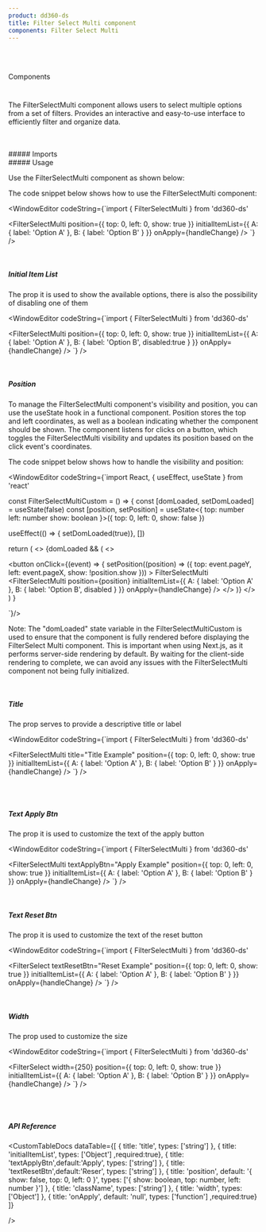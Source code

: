 ```yaml
---
product: dd360-ds
title: Filter Select Multi component
components: Filter Select Multi
---
```


<br id='top' />
<br />

<Label>Components</Label>

# <HeaderDocCustom title="Filter Select Multi" url="https://main--62ffec7466615c40c8dbe435.chromatic.com/?path=/story/components-filterselectmulti--filter-select-multi" />


The FilterSelectMulti component allows users to select multiple options from a set of filters. Provides an interactive and easy-to-use interface to efficiently filter and organize data.

<br />
<br />
##### <span name="floating-nav">Imports</span>

<WindowEditor codeString="import { FilterSelectMulti } from 'dd360-ds'" />

<br />
##### <span name="floating-nav">Usage</span>

Use the FilterSelectMulti component as shown below:

<Playground className="gap-y-2">
 <FilterSelectCustom isMulti />
</Playground>

The code snippet below shows how to use the FilterSelectMulti component:

<WindowEditor
    codeString={`import { FilterSelectMulti } from 'dd360-ds'
  
<FilterSelectMulti
    position={{
      top: 0,
      left: 0,
      show: true
    }}
    initialItemList={{
      A: {
        label: 'Option A'
      },
      B: {
        label: 'Option B'
      }
    }}
    onApply={handleChange}
/>
`}
/>

<br />

##### <span name="floating-nav">Initial Item List</span>

The prop <Tag text='initialItemList' /> it is used to show the available options, there is also the possibility of disabling one of them
<Playground className="gap-y-2">
 <FilterSelectCustom disabled isMulti />
</Playground>


<WindowEditor
    codeString={`import { FilterSelectMulti } from 'dd360-ds'
  
<FilterSelectMulti
    position={{
      top: 0,
      left: 0,
      show: true
    }}
    initialItemList={{
      A: {
        label: 'Option A'
      },
      B: {
        label: 'Option B',
        disabled:true
      }
    }}
    onApply={handleChange}
/>
`}
/>

<br />

##### <span name="floating-nav">Position</span>

To manage the FilterSelectMulti component's visibility and position, you can use the useState hook in a functional component. Position stores the top and left coordinates, as well as a boolean indicating whether the component should be shown. The component listens for clicks on a button, which toggles the FilterSelectMulti visibility and updates its position based on the click event's coordinates.

<Playground>
  <FilterSelectCustom  isMulti/>
</Playground>

The code snippet below shows how to handle the visibility and position:

<WindowEditor
    codeString={`import React, { useEffect, useState } from 'react'

const FilterSelectMultiCustom = () => {
 const [domLoaded, setDomLoaded] = useState<boolean>(false)
 const [position, setPosition] = useState<{
    top: number
    left: number
    show: boolean
  }>({
    top: 0,
    left: 0,
    show: false
  })

  useEffect(() => { setDomLoaded(true)}, [])

  return (
    <>
      {domLoaded && (
        <>
          <div className="h-8">
            <button  onClick={(event) => {
              setPosition((position) => ({
                top: event.pageY,
                left: event.pageX,
                show: !position.show
              }))
            >
              <Flex gap="3" justifyContent="center" alignItems="center">
                <Text className="mt-0.5 mr-1" bold>
                  FilterSelectMulti
                </Text>
                <FilterIcon className="w-4 h-4" />
              </Flex>
            </button>
          </div>
            <FilterSelectMulti
              position={position}
              initialItemList={{
                A: {
                  label: 'Option A'
                },
                B: {
                  label: 'Option B',
                  disabled
                }
              }}
              onApply={handleChange}
            />
        </>
      )}
    </>
  )
}

 `}/>

Note: The "domLoaded" state variable in the FilterSelectMultiCustom is used to ensure that the component is fully rendered before displaying the FilterSelect Multi component. This is important when using Next.js, as it performs server-side rendering by default. By waiting for the client-side rendering to complete, we can avoid any issues with the FilterSelectMulti component not being fully initialized.

<br/>

##### <span name="floating-nav">Title</span>

The prop <Tag text='title' /> serves to provide a descriptive title or label

<Playground className="gap-y-2">
 <FilterSelectCustom isMulti title="Title Example" />
</Playground>


<WindowEditor
    codeString={`import { FilterSelectMulti } from 'dd360-ds'
  
<FilterSelectMulti
    title="Title Example"
    position={{
      top: 0,
      left: 0,
      show: true
    }}
    initialItemList={{
      A: {
        label: 'Option A'
      },
      B: {
        label: 'Option B'
      }
    }}
    onApply={handleChange}
/>
`}
/>

<br />

<br />

##### <span name="floating-nav">Text Apply Btn</span>

The prop <Tag text='textApplyBtn' /> it is used to customize the text of the apply button

<Playground className="gap-y-2">
 <FilterSelectCustom isMulti textApplyBtn="Apply Example"/>
</Playground>


<WindowEditor
    codeString={`import { FilterSelectMulti } from 'dd360-ds'
  
<FilterSelectMulti
    textApplyBtn="Apply Example"
    position={{
      top: 0,
      left: 0,
      show: true
    }}
    initialItemList={{
      A: {
        label: 'Option A'
      },
      B: {
        label: 'Option B'
      }
    }}
    onApply={handleChange}
/>
`}
/>

<br />

##### <span name="floating-nav">Text Reset Btn</span>

The prop <Tag text='textResetBtn' /> it is used to customize the text of the reset button

<Playground className="gap-y-2">
 <FilterSelectCustom isMulti textResetBtn="Reset Example"/>
</Playground>


<WindowEditor
    codeString={`import { FilterSelectMulti } from 'dd360-ds'
  
<FilterSelect
    textResetBtn="Reset Example"
    position={{
      top: 0,
      left: 0,
      show: true
    }}
    initialItemList={{
      A: {
        label: 'Option A'
      },
      B: {
        label: 'Option B'
      }
    }}
    onApply={handleChange}
/>
`}
/>

<br />

##### <span name="floating-nav">Width</span>

The prop <Tag text='width' /> used to customize the size

<Playground className="gap-y-2">
 <FilterSelectCustom isMulti width={250}/>
</Playground>


<WindowEditor
    codeString={`import { FilterSelectMulti } from 'dd360-ds'
  
<FilterSelect
    width={250}
    position={{
      top: 0,
      left: 0,
      show: true
    }}
    initialItemList={{
      A: {
        label: 'Option A'
      },
      B: {
        label: 'Option B'
      }
    }}
    onApply={handleChange}
/>
`}
/>

<br />
<br />

##### <span name="floating-nav">API Reference</span>

<CustomTableDocs
    dataTable={[
        { title: 'title', types: ['string'] },
		    { title: 'initialItemList', types: ['Object'] ,required:true},
        { title: 'textApplyBtn',default:'Apply', types: ['string'] },
        { title: 'textResetBtn',default:'Reser', types: ['string'] },
        {
         title: 'position',
         default: '{ show: false, top: 0, left: 0 }',
         types: ['{ show: boolean, top: number, left: number }']
        },
        { title: 'className', types: ['string'] },
        { title: 'width', types: ['Object'] },
	    { title: 'onApply', default: 'null', types: ['function'] ,required:true}
    ]}

/>

<AlertReactKnowledge />

<BackAndForwardController />